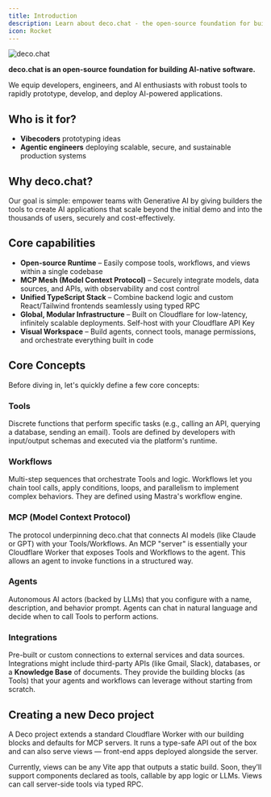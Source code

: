 ```yaml
---
title: Introduction
description: Learn about deco.chat - the open-source foundation for building AI-native software
icon: Rocket
---
```


![deco.chat](https://assets.decocache.com/decochatweb/d547b59f-c80b-4a76-8fa8-524d829baed1/capyreadme.png)

**deco.chat is an open-source foundation for building AI-native software.**

We equip developers, engineers, and AI enthusiasts with robust tools to rapidly
prototype, develop, and deploy AI-powered applications.

## Who is it for?

- **Vibecoders** prototyping ideas
- **Agentic engineers** deploying scalable, secure, and sustainable production
  systems

## Why deco.chat?

Our goal is simple: empower teams with Generative AI by giving builders
the tools to create AI applications that scale beyond the initial demo and
into the thousands of users, securely and cost-effectively.

## Core capabilities

- **Open-source Runtime** – Easily compose tools, workflows, and views within a
  single codebase
- **MCP Mesh (Model Context Protocol)** – Securely integrate models, data
  sources, and APIs, with observability and cost control
- **Unified TypeScript Stack** – Combine backend logic and custom React/Tailwind
  frontends seamlessly using typed RPC
- **Global, Modular Infrastructure** – Built on Cloudflare for low-latency,
  infinitely scalable deployments. Self-host with your Cloudflare API Key
- **Visual Workspace** – Build agents, connect tools, manage permissions, and
  orchestrate everything built in code

## Core Concepts

Before diving in, let's quickly define a few core concepts:

### Tools

Discrete functions that perform specific tasks (e.g., calling an API, querying a database, sending an email). Tools are defined by developers with input/output schemas and executed via the platform's runtime.

### Workflows

Multi-step sequences that orchestrate Tools and logic. Workflows let you chain tool calls, apply conditions, loops, and parallelism to implement complex behaviors. They are defined using Mastra's workflow engine.

### MCP (Model Context Protocol)

The protocol underpinning deco.chat that connects AI models (like Claude or GPT) with your Tools/Workflows. An MCP "server" is essentially your Cloudflare Worker that exposes Tools and Workflows to the agent. This allows an agent to invoke functions in a structured way.

### Agents

Autonomous AI actors (backed by LLMs) that you configure with a name, description, and behavior prompt. Agents can chat in natural language and decide when to call Tools to perform actions.

### Integrations

Pre-built or custom connections to external services and data sources. Integrations might include third-party APIs (like Gmail, Slack), databases, or a **Knowledge Base** of documents. They provide the building blocks (as Tools) that your agents and workflows can leverage without starting from scratch.

## Creating a new Deco project

A Deco project extends a standard Cloudflare Worker with our building blocks and defaults for MCP servers. It runs a type-safe API out of the box and can also serve views — front-end apps deployed alongside the server.

Currently, views can be any Vite app that outputs a static build. Soon, they’ll support components declared as tools, callable by app logic or LLMs. Views can call server-side tools via typed RPC.
